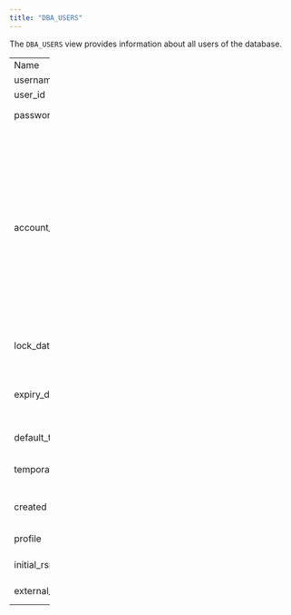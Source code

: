```yaml
---
title: "DBA_USERS"
---
```


<div id="dba_users" class="registered_link"></div>


The `DBA_USERS` view provides information about all users of the database.

<table style="width:14%;"><colgroup><col style="width: 4%" /><col style="width: 2%" /><col style="width: 7%" /></colgroup><tbody><tr class="odd"><td>Name</td><td>Type</td><td>Description</td></tr><tr class="even"><td>username</td><td>TEXT</td><td>User name of the user.</td></tr><tr class="odd"><td>user_id</td><td>OID</td><td>ID number of the user.</td></tr><tr class="even"><td>password</td><td>CHARACTER VARYING(30)</td><td>The password (encrypted) of the user.</td></tr><tr class="odd"><td><p>account_status</p></td><td><p>CHARACTER VARYING(32)</p></td><td><p>The current status of the account. Possible values are:</p><p>OPEN<br />
EXPIRED<br />
EXPIRED(GRACE)<br />
EXPIRED &amp; LOCKED<br />
EXPIRED &amp; LOCKED(TIMED)<br />
EXPIRED(GRACE) &amp; LOCKED<br />
EXPIRED(GRACE) &amp; LOCKED(TIMED)<br />
LOCKED<br />
LOCKED(TIMED)</p><p>Use the edb_get_role_status(<em>role_id</em>) function to get the current status of the account.</p></td></tr><tr class="even"><td>lock_date</td><td>TIMESTAMP WITHOUT TIME ZONE</td><td>If the account status is LOCKED, lock_date displays the date and time the account was locked.</td></tr><tr class="odd"><td>expiry_date</td><td>TIMESTAMP WITHOUT TIME ZONE</td><td>The expiration date of the password. Use the edb_get_password_expiry_date(<em>role_id</em>) function to get the current password expiration date.</td></tr><tr class="even"><td>default_tablespace</td><td>TEXT</td><td>The default tablespace associated with the account.</td></tr><tr class="odd"><td>temporary_tablespace</td><td>CHARACTER VARYING(30)</td><td>Included for compatibility only. The value will always be '' (an empty string).</td></tr><tr class="even"><td>created</td><td>TIMESTAMP WITHOUT TIME ZONE</td><td>Included for compatibility only. The value is always NULL.</td></tr><tr class="odd"><td>profile</td><td>CHARACTER VARYING(30)</td><td>The profile associated with the user.</td></tr><tr class="even"><td>initial_rsrc_consumer_group</td><td>CHARACTER VARYING(30)</td><td>Included for compatibility only. The value is always NULL.</td></tr><tr class="odd"><td>external_name</td><td>CHARACTER VARYING(4000)</td><td>Included for compatibility only. The value is always NULL.</td></tr></tbody></table>
